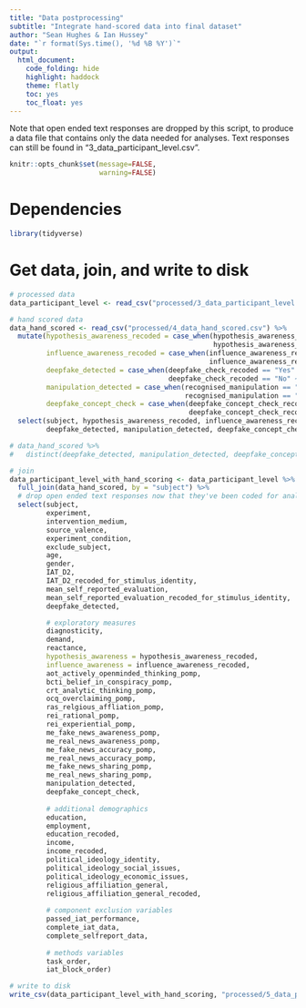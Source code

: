 ```yaml
---
title: "Data postprocessing"
subtitle: "Integrate hand-scored data into final dataset"
author: "Sean Hughes & Ian Hussey"
date: "`r format(Sys.time(), '%d %B %Y')`"
output: 
  html_document:
    code_folding: hide
    highlight: haddock
    theme: flatly
    toc: yes 
    toc_float: yes
---
```


Note that open ended text responses are dropped by this script, to produce a data file that contains only the data needed for analyses. Text responses can still be found in "3_data_participant_level.csv".

```r
knitr::opts_chunk$set(message=FALSE,
                      warning=FALSE)
```

# Dependencies

```r

library(tidyverse)

```

# Get data, join, and write to disk

```r

# processed data
data_participant_level <- read_csv("processed/3_data_participant_level.csv")

# hand scored data
data_hand_scored <- read_csv("processed/4_data_hand_scored.csv") %>%
  mutate(hypothesis_awareness_recoded = case_when(hypothesis_awareness_recoded == "Yes" ~ TRUE,
                                                  hypothesis_awareness_recoded == "No" ~ FALSE),
         influence_awareness_recoded = case_when(influence_awareness_recoded == "Yes" ~ TRUE,
                                                 influence_awareness_recoded == "No" ~ FALSE),
         deepfake_detected = case_when(deepfake_check_recoded == "Yes" ~ TRUE,
                                       deepfake_check_recoded == "No" ~ FALSE),
         manipulation_detected = case_when(recognised_manipulation == "Yes" ~ TRUE,
                                           recognised_manipulation == "No" ~ FALSE),
         deepfake_concept_check = case_when(deepfake_concept_check_recoded == "Yes" ~ TRUE,
                                            deepfake_concept_check_recoded == "No" ~ FALSE)) %>%
  select(subject, hypothesis_awareness_recoded, influence_awareness_recoded,
         deepfake_detected, manipulation_detected, deepfake_concept_check)

# data_hand_scored %>%
#   distinct(deepfake_detected, manipulation_detected, deepfake_concept_check)

# join
data_participant_level_with_hand_scoring <- data_participant_level %>%
  full_join(data_hand_scored, by = "subject") %>%
  # drop open ended text responses now that they've been coded for analysis
  select(subject,                                                    
         experiment, 
         intervention_medium, 
         source_valence,
         experiment_condition,
         exclude_subject,
         age, 
         gender, 
         IAT_D2, 
         IAT_D2_recoded_for_stimulus_identity, 
         mean_self_reported_evaluation, 
         mean_self_reported_evaluation_recoded_for_stimulus_identity, 
         deepfake_detected, 

         # exploratory measures
         diagnosticity,
         demand, 
         reactance, 
         hypothesis_awareness = hypothesis_awareness_recoded,
         influence_awareness = influence_awareness_recoded, 
         aot_actively_openminded_thinking_pomp, 
         bcti_belief_in_conspiracy_pomp, 
         crt_analytic_thinking_pomp, 
         ocq_overclaiming_pomp, 
         ras_relgious_affliation_pomp, 
         rei_rational_pomp, 
         rei_experiential_pomp, 
         me_fake_news_awareness_pomp, 
         me_real_news_awareness_pomp, 
         me_fake_news_accuracy_pomp, 
         me_real_news_accuracy_pomp, 
         me_fake_news_sharing_pomp, 
         me_real_news_sharing_pomp,
         manipulation_detected, 
         deepfake_concept_check,
         
         # additional demographics
         education, 
         employment, 
         education_recoded, 
         income, 
         income_recoded, 
         political_ideology_identity, 
         political_ideology_social_issues, 
         political_ideology_economic_issues, 
         religious_affiliation_general, 
         religious_affiliation_general_recoded, 
         
         # component exclusion variables
         passed_iat_performance, 
         complete_iat_data, 
         complete_selfreport_data, 
         
         # methods variables
         task_order, 
         iat_block_order)

# write to disk
write_csv(data_participant_level_with_hand_scoring, "processed/5_data_participant_level_with_hand_scoring.csv")
  
```


